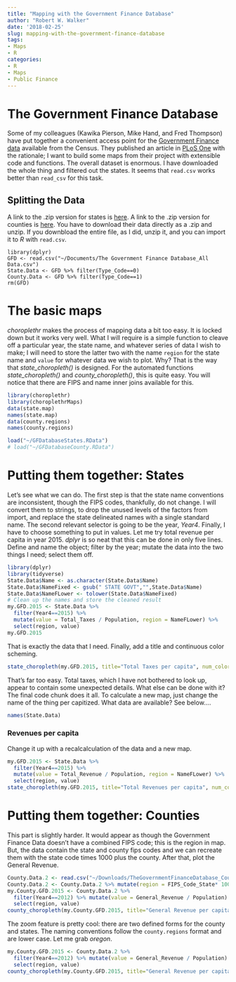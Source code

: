 ```yaml
---
title: "Mapping with the Government Finance Database"
author: "Robert W. Walker"
date: '2018-02-25'
slug: mapping-with-the-government-finance-database
tags:
- Maps
- R
categories:
- R
- Maps
- Public Finance
---
```


# The Government Finance Database

Some of my colleagues (Kawika Pierson, Mike Hand, and Fred Thompson) have put together a convenient access point for the [Government Finance data](http://willamette.edu/mba/research_impact/public_datasets/index.html) available from the Census.  They published an article in [PLoS One](http://journals.plos.org/plosone/article/file?id=10.1371/journal.pone.0130119&type=printable) with the rationale;  I want to build some maps from their project with extensible code and functions.  The overall dataset is enormous.  I have downloaded the whole thing and filtered out the states.  It seems that `read.csv` works better than `read_csv` for this task.  

## Splitting the Data

A link to the .zip version for states is [here](http://www.willamette.edu/~kpierson/TheGovernmentFinanceDatabase_StateData.zip).  A link to the .zip version for counties is [here](http://www.willamette.edu/~kpierson/TheGovernmentFinanceDatabase_CountyData.zip).  You have to download their data directly as a .zip and unzip.  If you downbload the entire file, as I did, unzip it, and you can import it to $R$ with `read.csv`.

```
library(dplyr)
GFD <- read.csv("~/Documents/The Government Finance Database_All Data.csv")
State.Data <- GFD %>% filter(Type_Code==0)
County.Data <- GFD %>% filter(Type_Code==1)
rm(GFD)
```

# The basic maps

*choroplethr* makes the process of mapping data a bit too easy.  It is locked down but it works very well.  What I will require is a simple function to cleave off a particular year, the state name, and whatever series of data I wish to make; I will need to store the latter two with the name `region` for the state name and `value` for whatever data we wish to plot.  Why?  That is the way that *state_choropleth()* is designed.  For the automated functions *state_choropleth()* and *county_choropleth()*, this is quite easy.  You will notice that there are FIPS and name inner joins available for this.

```r
library(choroplethr)
library(choroplethrMaps)
data(state.map)
names(state.map)
data(county.regions)
names(county.regions)
```

```r
load("~/GFDatabaseStates.RData")
# load("~/GFDatabaseCounty.RData")
```

# Putting them together: States

Let's see what we can do.  The first step is that the state name conventions are inconsistent, though the FIPS codes, thankfully, do not change.  I will convert them to strings, to drop the unused levels of the factors from import, and replace the state delineated names with a single standard name.  The second relevant selector is going to be the year, *Year4*.  Finally, I have to choose something to put in values.  Let me try total revenue per capita in year 2015.  *dplyr* is so neat that this can be done in only five lines.  Define and name the object; filter by the year; mutate the data into the two things I need; select them off.

```r
library(dplyr)
library(tidyverse)
State.Data$Name <- as.character(State.Data$Name)
State.Data$NameFixed <- gsub(" STATE GOVT","",State.Data$Name)
State.Data$NameFLower <- tolower(State.Data$NameFixed)
# Clean up the names and store the cleaned result
my.GFD.2015 <- State.Data %>% 
  filter(Year4==2015) %>%
  mutate(value = Total_Taxes / Population, region = NameFLower) %>%
  select(region, value)
my.GFD.2015
```

That is exactly the data that I need.  Finally, add a title and continuous color scheming.

```r
state_choropleth(my.GFD.2015, title="Total Taxes per capita", num_colors=1)
```

That's far too easy.  Total taxes, which I have not bothered to look up, appear to contain some unexpected details.  What else can be done with it?  The final code chunk does it all.  To calculate a new map, just change the name of the thing per capitized.  What data are available?  See below....

```r
names(State.Data)
```

### Revenues per capita

Change it up with a recalcalculation of the data and a new map.

```r
my.GFD.2015 <- State.Data %>% 
  filter(Year4==2015) %>%
  mutate(value = Total_Revenue / Population, region = NameFLower) %>%
  select(region, value)
state_choropleth(my.GFD.2015, title="Total Revenues per capita", num_colors=1)
```

# Putting them together: Counties

This part is slightly harder.  It would appear as though the Government Finance Data doesn't have a combined FIPS code; this is the region in map.  But, the data contain the state and county fips codes and we can recreate them with the state code times 1000 plus the county.  After that, plot the General Revenue.

```r
County.Data.2 <- read.csv("~/Downloads/TheGovernmentFinanceDatabase_CountyData/CountyData.csv")
County.Data.2 <- County.Data.2 %>% mutate(region = FIPS_Code_State* 1000 + FIPS_County)
my.County.GFD.2015 <- County.Data.2 %>% 
  filter(Year4==2012) %>% mutate(value = General_Revenue / Population) %>%
  select(region, value)
county_choropleth(my.County.GFD.2015, title="General Revenue per capita")
```

The zoom feature is pretty cool: there are two defined forms for the county and states.  The naming conventions follow the `county.regions` format and are lower case.  Let me grab *oregon*.

```r
my.County.GFD.2015 <- County.Data.2 %>% 
  filter(Year4==2012) %>% mutate(value = General_Revenue / Population) %>%
  select(region, value)
county_choropleth(my.County.GFD.2015, title="General Revenue per capita", state_zoom="oregon")
```

